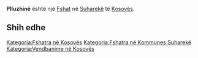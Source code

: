 {{Fshat në Kosovës
 | Emri                = Plluzhinë
| sqi_N_name = Plluzhinë
| sqi_N_FULL_NAME_RO = Plluzhinë
| sqi_N_FULL_NAME_ND_RO = Plluzhine
| sqi_N_SORT_NAME_RG = PLLUZHINE
| sqi_N_FULL_NAME_RG = Plluzhinë
| sqi_N_FULL_NAME_ND_RG = Plluzhine
| sqi_V_name = Pllushinë
| sqi_V_FULL_NAME_RO = Pllushinë
| sqi_V_FULL_NAME_ND_RO = Pllushine
| sqi_V_SORT_NAME_RG = PLLUSHINE
| sqi_V_FULL_NAME_RG = Pllushinë
| sqi_V_FULL_NAME_ND_RG = Pllushine
| srp_N_name = Plužina
| srp_N_FULL_NAME_RO = Plužina
| srp_N_FULL_NAME_ND_RO = Pluzina
| srp_N_SORT_NAME_RG = PLUZINA
| srp_N_FULL_NAME_RG = Plužina
| srp_N_FULL_NAME_ND_RG = Pluzina
| srp_NS_name = Плужина
| srp_NS_FULL_NAME_RO = Плужина
| srp_NS_FULL_NAME_ND_RO = Плужина
| srp_NS_SORT_NAME_RG = ПЛУЖИНА
| srp_NS_FULL_NAME_RG = Плужина
| srp_NS_FULL_NAME_ND_RG = Плужина

 | Emri (Rasa dhanore) = 
 | Figura              = 
 | Shteti              = Kosovo
 | Komuna              = Suharekë
 | Kodi postar         = 
 | Sipërfaqja          = 

 | Popullsia           = 

 | Regj. i popullsisë  = 
 | Dend. e popullsisë  = 
 | Faqja zyrtare       = 
 <!--- Koordinatat ----> 
 | Gjerësia            = 42.661667
 | Gjatësia            = 20.751111
 | Lartësia            = 
}}
'''Plluzhinë''' është një [[Fshat]] në [[Suharekë]] të [[Kosovës]].

<!-- == Gjeografia == -->
<!-- == Historia == -->
<!-- == Demografia == -->
== Shih edhe ==
{{Komuna Suharekë}}
{{Kosovo-Administrata-Cung}}

[[Kategoria:Fshatra në Kosovës]]
[[Kategoria:Fshatra në Kommunes Suharekë]]
[[Kategoria:Vendbanime në Kosovës]]